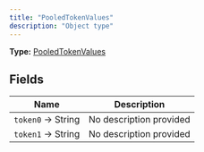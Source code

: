 ```yaml
---
title: "PooledTokenValues"
description: "Object type"
---
```


**Type:** [PooledTokenValues](/api-reference/types/pooledtokenvalues)

## Fields

| Name | Description |
|------|-------------|
| `token0` → String | No description provided |
| `token1` → String | No description provided |

